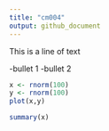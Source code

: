 ```yaml
---
title: "cm004"
output: github_document
---
```


This is a line of text

-bullet 1
-bullet 2

```r
x <- rnorm(100)
y <- rnorm(100)
plot(x,y)
```

```r
summary(x)
```

```r

```



